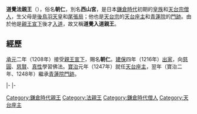 {{Unreferenced|time=2016-08-20T08:31:03+00:00}}
{{東亞男性歷史人物
|名稱 =道覺法親王
|身份 =日本[[法親王|法親王]]
|國家 =[[日本|大和王朝]]
|時代 =[[鎌倉時代|鎌倉時代]]初期
|姓 =（無）
|名 =朝仁
|別名 =西山宮
|法號 =道覺
|封爵 =[[法親王|法親王]]
|出生日期 =[[元久|元久]]元年（1204年）
|逝世日期 =[[建長|建長]]二年正月十一（1250年2月13日（46歲））
|父親 = [[後鳥羽天皇|後鳥羽天皇]]
|母親 = [[藤原重子|藤原重子]]
|異母兄弟 =[[土御門天皇|土御門天皇]]<br>[[道助入道親王|道助入道親王]]<br>[[賴仁親王|賴仁親王]]<br>[[順德天皇|順德天皇]]<br>[[尊快入道親王|尊快入道親王]]<br>[[雅成親王|雅成親王]]<br>[[尊圓法親王|尊圓法親王]]<br>[[行超|行超]]<br>[[道守|道守]]<br>[[覺仁法親王|覺仁法親王]]<br>[[覺譽|覺譽]]<br>[[道緣|道緣]]<br>[[道伊|道伊]]<br>某皇子（一條宮）
|異母姊妹 =[[昇子內親王|昇子內親王]]<br>[[禮子內親王|禮子內親王]]<br>[[肅子內親王|肅子內親王]]<br>[[凞子內親王|凞子內親王]]<br>某皇女
}}
{{Japanese|japanese=道覚法親王|kana=どうかくほっしんのう|romaji=Dōkaku Hō shin nō}}
'''道覺法親王'''（{{bd|1204年||1250年|2月13日}}），俗名'''朝仁'''，別名'''西山宮'''，是日本[[鎌倉時代|鎌倉時代]]初期的[[皇族|皇族]]和[[天台宗|天台宗]][[僧人|僧人]]，生父母是[[後鳥羽天皇|後鳥羽天皇]]和[[尾張局|尾張局]]；他也是[[天台宗|天台宗]]的[[天台座主|天台座主]]和[[青蓮院|青蓮院]]的[[門跡|門跡]]。由於他是[[親王宣下|親王宣下]]後才[[入道|入道]]，故又稱'''道覺入道親王'''。

== 經歷 ==
[[承元|承元]]二年（1208年）接受[[親王宣下|親王宣下]]，賜名'''朝仁'''。[[建保|建保]]四年（1216年）[[出家|出家]]，向[[慈圓|慈圓]]、[[慈賢|慈賢]]、[[真性|真性]]學習佛法。[[寶治|寶治]]元年（1247年）就任[[天台座主|天台座主]]，翌年（寶治二年、1248年）繼承[[青蓮院|青蓮院]][[門跡|門跡]]。

{{start box|width=auto}}
{{s-rel}}
|-
{{s-before|[[慈源|慈源]]}}
{{s-title|[[曼殊院|曼殊院]]門跡|第21世}}
{{s-after|[[最守|最守]]}}
|-
{{s-before|慈源}}
{{s-title|[[天台座主|天台座主]]|第80世<br>1247年5月1日–1249年10月12日}}
{{s-after|[[尊覺法親王|尊覺法親王]]}}
{{end box}}

[[Category:鎌倉時代親王|Category:鎌倉時代親王]]
[[Category:法親王|Category:法親王]]

[[Category:鎌倉時代僧人|Category:鎌倉時代僧人]]
[[Category:天台座主|Category:天台座主]]
